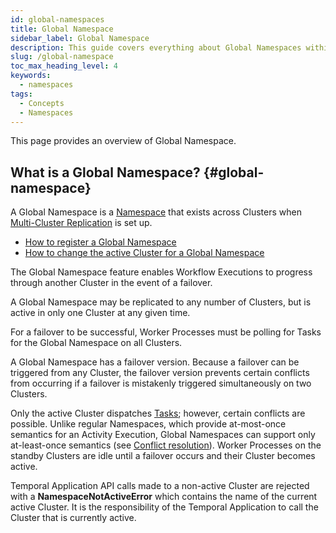 ```yaml
---
id: global-namespaces
title: Global Namespace
sidebar_label: Global Namespace
description: This guide covers everything about Global Namespaces within the Temporal Platform.
slug: /global-namespace
toc_max_heading_level: 4
keywords:
  - namespaces
tags:
  - Concepts
  - Namespaces
---
```


This page provides an overview of Global Namespace.

## What is a Global Namespace? {#global-namespace}

A Global Namespace is a [Namespace](/namespaces) that exists across Clusters when [Multi-Cluster Replication](/clusters#multi-cluster-replication) is set up.

- [How to register a Global Namespace](/cli/operator#create)
- [How to change the active Cluster for a Global Namespace](/cli/operator#update)

The Global Namespace feature enables Workflow Executions to progress through another Cluster in the event of a failover.

A Global Namespace may be replicated to any number of Clusters, but is active in only one Cluster at any given time.

For a failover to be successful, Worker Processes must be polling for Tasks for the Global Namespace on all Clusters.

A Global Namespace has a failover version.
Because a failover can be triggered from any Cluster, the failover version prevents certain conflicts from occurring if a failover is mistakenly triggered simultaneously on two Clusters.

Only the active Cluster dispatches [Tasks](/tasks#task); however, certain conflicts are possible.
Unlike regular Namespaces, which provide at-most-once semantics for an Activity Execution, Global Namespaces can support only at-least-once semantics (see [Conflict resolution](/clusters#conflict-resolution)).
Worker Processes on the standby Clusters are idle until a failover occurs and their Cluster becomes active.

Temporal Application API calls made to a non-active Cluster are rejected with a **NamespaceNotActiveError** which contains the name of the current active Cluster.
It is the responsibility of the Temporal Application to call the Cluster that is currently active.
